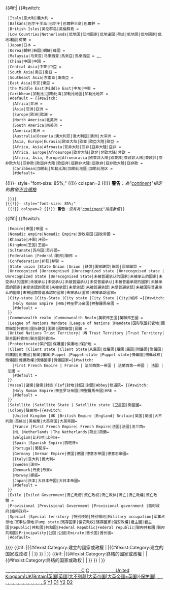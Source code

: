 <!-- Start common name check
--><!-- End common name check
-->
<!-- Start Continent/Region Categories
-->{{#if:{{{continent|}}}| {{#switch:{{ucfirst:{{{region}}}}}
  |Italy|意大利|義大利 = [[Category:已不存在的意大利半岛国家|{{PAGENAME}}, {{{year_start}}}]]
  |Balkans|巴尔干半岛|巴尔干|巴爾幹半島|巴爾幹 = [[Category:已不存在的巴尔干半岛国家|{{PAGENAME}}, {{{year_start}}}]]
  |British Isles|英伦群岛|英倫群島 = [[Category:已不存在的英伦群岛国家|{{PAGENAME}}, {{{year_start}}}]]
  |Low Countries|Netherlands|低地国|低地国家|低地诸国|荷兰|低地國|低地國家|低地諸國|荷蘭 = [[Category:荷兰历史政权|{{PAGENAME}}, {{{year_start}}}]]
  |Japan|日本 = [[Category:日本历史政权|{{PAGENAME}}, {{{year_start}}}]]
  |Korea|朝鲜|韩国|朝鮮|韓國 = [[Category:朝鲜半岛朝代|{{PAGENAME}}, {{{year_start}}}]]
  |Malaysia|马来亚|马来西亚|馬來亞|馬來西亞 = [[马来西亚历史政权|{{PAGENAME}}, {{{year_start}}}]]
  |China|中国|中國 = [[Category:中國古代民族與國家|{{PAGENAME}}, {{{year_start}}}]]
  |Central Asia|中亚|中亞 = [[Category:中亚历史国家|{{PAGENAME}}, {{{year_start}}}]]
  |South Asia|南亚|南亞 = [[Category:南亚历史国家|{{PAGENAME}}, {{{year_start}}}]]
  |Southeast Asia|东南亚|東南亞 = [[Category:东南亚历史国家|{{PAGENAME}}, {{{year_start}}}]]
  |East Asia|东亚|東亞 = [[Category:东亚历史国家|{{PAGENAME}}, {{{year_start}}}]]
  |the Middle East|Middle East|中东|中東 = [[Category:已不存在的中東國家|{{PAGENAME}}, {{{year_start}}}]]
  |Caribbean|加勒比|加勒比海|加勒比地區|加勒比地区 = [[Category:已不存在的加勒比地區國家|{{PAGENAME}}, {{{year_start}}}]]
  |#default = {{#switch:{{ucfirst:{{{continent}}}}}
    |Africa|非洲 = [[Category:已不存在的非洲國家|{{PAGENAME}}, {{{year_start}}}]]
    |Asia|亚洲|亞洲 = [[Category:已不存在的亞洲國家|{{PAGENAME}}, {{{year_start}}}]]
    |Europe|欧洲|歐洲 = [[Category:已不存在的歐洲國家|{{PAGENAME}}, {{{year_start}}}]]
    |North America|北美洲 = [[Category:已不存在的北美洲國家|{{PAGENAME}}, {{{year_start}}}]]
    |South America|南美洲 = [[Category:已不存在的南美洲國家|{{PAGENAME}}, {{{year_start}}}]]
    |America|美洲 = [[Category:已不存在的美洲国家|{{PAGENAME}}, {{{year_start}}}]]
    |Australia|Oceania|澳大利亚|澳大利亞|澳洲|大洋洲 = [[Category:已不存在的大洋洲國家|{{PAGENAME}}, {{{year_start}}}]]
    |Asia, Europe|Eurasia|欧亚大陆|欧亚|歐亞大陸|歐亞 = [[Category:已不存在的歐洲國家|{{PAGENAME}}, {{{year_start}}}]][[Category:已不存在的亞洲國家|{{PAGENAME}}, {{{year_start}}}]]
    |Africa, Asia|Afroasia|亚非大陆|亚非|亞非大陸|亞非 = [[Category:已不存在的非洲國家|{{PAGENAME}}, {{{year_start}}}]][[Category:已不存在的亞洲國家|{{PAGENAME}}, {{{year_start}}}]]
    |Africa, Europe|Afroeurope|欧非大陆|欧非|非欧大陆|非欧 = [[Category:已不存在的非洲國家|{{PAGENAME}}, {{{year_start}}}]][[Category:已不存在的歐洲國家|{{PAGENAME}}, {{{year_start}}}]]
    |Africa, Asia, Europe|Afroeurasia|欧亚非大陆|欧亚非|亚欧非大陆|亚欧非|亚非欧大陆|亚非欧|歐亞非大陸|歐亞非|亞歐非大陸|亞歐非|亞非歐大陸|亞非歐 = [[Category:已不存在的歐洲國家|{{PAGENAME}}, {{{year_start}}}]][[Category:已不存在的亞洲國家|{{PAGENAME}}, {{{year_start}}}]][[Category:已不存在的非洲國家|{{PAGENAME}}, {{{year_start}}}]]
    |Caribbean|加勒比|加勒比海|加勒比地區|加勒比地区 = [[Category:已不存在的加勒比地區國家|{{PAGENAME}}, {{{year_start}}}]]
    |#default=
{{!}}- style="font-size: 85%;"
{{!}} colspan=2 {{!}} '''警告'''：''為"[[Template:Infobox former country/doc#Location|continent]]"指定的數值[[Template:Infobox former country/doc#位置|不合規格]]''[[Category:需要整理的历史国家条目|C]]
  }}}}
 |<includeonly>{{!}}- style="font-size: 85%;"
  {{!}} colspan=2 {{!}} '''警告'''：''沒有為"[[Template:Infobox former country/doc#位置|continent]]"指定數值''</includeonly>[[Category:需要整理的历史国家条目|C]]}}<!-- End Continent/Region Categories
-->
<!-- Start Status Categories
-->{{#if:{{{status|}}}| {{#switch:{{{status}}}
  |Empire|帝国|帝國 = [[Category:已不存在的帝國|{{PAGENAME}}, {{{year_start}}}]]
  |Nomadic empire|Nomadic Empire|游牧帝国|遊牧帝國 = [[Category:遊牧帝國|{{PAGENAME}}, {{{year_start}}}]][[Category:已不存在的帝國|{{PAGENAME}}, {{{year_start}}}]]
  |Khanate|汗国|汗國=[[Category:汗国|{{{common_name}}} ]]
  |Kingdom|王国|王國=[[Category:历史上的王国|{{{common_name}}} ]]
  |Sultanate|苏丹国|苏丹國=[[Category:历史上的苏丹国|{{{common_name}}} ]]
  |Federation |Federal|联邦|聯邦 = [[Category:前联邦国家|{{{common_name}}} ]]
  |Confederation|邦联|邦聯 = [[Category:已不存在的邦联|{{{common_name}}} ]]
  |State union |State Union |Union |联盟|国家联盟|聯盟|國家聯盟 = [[Category:前国家联盟|{{PAGENAME}}, {{{year_start}}}]]
  |Unrecognized |Unrecognised |Unrecognized state |Unrecognised state |Unrecognized State |Unrecognised State|未被普遍承认的国家|未被承认的国家|未受承认的国家|未被承认|未受承认|未被普遍承认|未受普遍承认|未被普遍承認的國家|未被承認的國家|未受承認的國家|未被承認|未受承認|未被普遍承認|未受普遍承認|未被国际普遍承认的国家|未被國際普遍承認的國家|未被承认国家|未被承認國家=[[Category:未被普遍承认的历史国家|{{{common_name}}} ]]
  |City-state |City-State |City state |City State |City|城邦 ={{#switch:{{{empire|}}}
    |Holy Roman Empire |HRE|神圣罗马帝国|神聖羅馬帝國 = [[Category:神圣罗马帝国属国|{{{common_name}}} , {{{year_start}}}]][[Category:城邦|{{{common_name}}} , {{{year_start}}}]][[Category:帝国自由城市|{{{common_name}}} , {{{year_start}}}]]
    |#default = [[Category:城邦|{{{common_name}}} , {{{year_start}}}]]
  }}
  |Commonwealth realm |Commonwealth Realm|英联邦王国|英聯邦王國 = [[Category:已不存在的英联邦王国|{{{common_name}}} ]]
  |League of Nations Mandate |League of Nations |Mandate|国际联盟托管地|國際聯盟託管地|国际联盟|国联|國際聯盟|國聯 = [[Category:国际联盟托管地|{{{common_name}}} , {{{empire}}}]]
  |United Nations Trust Territory| UN Trust Territory |Trust Territory|联合国托管地|聯合國託管地=[[Category:联合国托管地|{{{common_name}}} , {{{empire}}}]]
  |Protectorate|保护国|保護國|保護地|保护地 = [[Category:前{{#switch:{{{empire}}}|United Kingdom|UK|Britain|英国|英國|大不列颠|大英帝国|大英帝國=英国}}保护国|{{{common_name}}} , {{{empire}}}]]
  |Client |Client state |Client State|从属国|從屬國|屬國|属国|附屬國|附属国|附庸国|附庸國|番属|蕃属|Puppet |Puppet-state |Puppet state|傀儡国|傀儡政权|傀儡國|傀儡政權|傀儡國家|傀儡国家={{#switch:{{{empire|}}}
    |First French Empire | France | 法兰西第一帝国 | 法蘭西第一帝國 | 法国 | 法國 = [[Category:拿破仑战争的附属国|{{{common_name}}} , {{{year_start}}}]]
    |#default =  [[Category:前附属国|{{{common_name}}} , {{{year_start}}}]]
  }}
  |Vassal|诸侯|諸侯|封臣|Fief|封地|封国|封國|Abbey|修道院= {{#switch:{{{empire|}}}
    |Holy Roman Empire|神圣罗马帝国|神聖羅馬帝國|HRE = [[Category:神圣罗马帝国属国|{{{common_name}}} , {{{year_start}}}]]
    |#default =  [[Category:前诸候国|{{{common_name}}} , {{{year_start}}}]]
  }}
  |Satellite |Satellite State | Satellite state |卫星国|衛星國=[[Category:苏联卫星国|{{{common_name}}} ]]
  |Colony|殖民地={{#switch:{{{empire}}}
    |United Kingdom |UK |British Empire |England| Britain|英国|英國|大不列颠|英格兰|英格蘭|大英帝国|大英帝國= [[Category:前英国殖民地|{{{common_name}}} , {{{empire}}}]]
    |France |First French Empire| French Empire|法国|法國|法兰西=[[Category:前法国殖民地|{{{common_name}}} , {{{empire}}}]]
    |NL |Netherlands |The Netherlands|荷兰|荷蘭=[[Category:前荷兰殖民地|{{{common_name}}} , {{{empire}}}]]
    |Belgium|比利时|比利時=[[Category:前比利时殖民地|{{{common_name}}} , {{{empire}}}]]
    |Spain |Spanish Empire|西班牙=[[Category:前西班牙殖民地|{{{common_name}}} , {{{empire}}}]]
    |Portugal|葡萄牙=[[Category:前葡萄牙殖民地|{{{common_name}}} , {{{empire}}}]]
    |Germany |German Empire|德国|德國|德意志帝国|德意志帝國=[[Category:前德国殖民地|{{{common_name}}} , {{{empire}}}]]
    |Italy|意大利|義大利=[[Category:前意大利殖民地|{{{common_name}}} , {{{empire}}}]]
    |Sweden|瑞典=[[Category:前瑞典殖民地|{{{common_name}}} , {{{empire}}}]]
    |Denmark|丹麦|丹麥=[[Category:前丹麦殖民地|{{{common_name}}} , {{{empire}}}]]
    |Norway|挪威=[[Category:前挪威殖民地|{{{common_name}}} , {{{empire}}}]]
    |Japan|日本|大日本帝国|大日本帝國=[[Category:前日本殖民地|{{{common_name}}} , {{{empire}}}]]
    |#default = [[Category:前殖民地|{{{common_name}}} , {{{empire}}}]]
  }}
  |Exile |Exiled Government|流亡政府|流亡政权|流亡政体|流亡|流亡政權|流亡政體 = [[Category:流亡政府|{{{common_name}}} ]] 
  |Provisional |Provisional Government |Provisional government |临时政府|臨時政府= [[Category:临时政府|{{{common_name}}} ]] 
  |Special |Special territory |特别领地|特别領地|Military occupation|军事占领地|軍事佔領地|Rump state|残存国家|偏安政权|殘存國家|偏安政權|君主國|君主国|Republic|共和國|共和国|Federal Republic|Federal republic|聯邦共和國|联邦共和国|Principality|公国|公國|Emirate|酋长国|酋长國= 
  |#default=[[Category:需要整理的历史国家条目|S]]
}}}}<!-- End Status Categories
-->
<!-- Start Established Categories
-->{{#if:{{{year_start|}}}<!--
-->|{{#ifexist:Category:{{{year_start}}}建立的國家或政權<!--
    -->|[[Category:{{{year_start}}}建立的國家或政權|{{PAGENAME}}]]<!--
    -->|{{#ifexist:Category:{{{year_start}}}建立的国家或政权<!--
       -->|[[Category:{{{year_start}}}建立的国家或政权|{{PAGENAME}}]]<!--     -->|[[Category:{{{year_start}}}建立的國家或政權|{{PAGENAME}}]][[Category:需要整理的历史国家条目|Y1]]<!--
     -->}}<!--
  -->}}<!--
-->|[[Category:需要整理的历史国家条目|D1]]<!--
-->}}<!-- End Established Categories
--><!-- Start Disestablished Categories
-->{{#if:{{{year_end|}}}<!--
-->|{{#ifexist:Category:{{{year_end}}}終結的國家或政權<!--
    -->|[[Category:{{{year_end}}}終結的國家或政權|{{PAGENAME}}]]<!--
    -->|{{#ifexist:Category:{{{year_end}}}终结的国家或政权<!--
       -->|[[Category:{{{year_end}}}终结的国家或政权|{{PAGENAME}}]]<!--     -->|[[Category:{{{year_end}}}終結的國家或政權|{{PAGENAME}}]][[Category:需要整理的历史国家条目|Y2]]<!--
     -->}}<!--
  -->}}<!--
-->|[[Category:需要整理的历史国家条目|D2]]<!--
-->}}<!-- End Disestablished Categories
--><noinclude>
{{Documentation}}</noinclude>